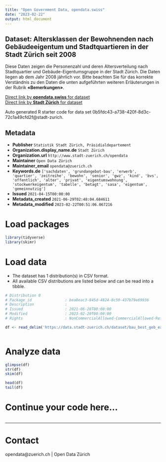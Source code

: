 ```yaml
---
title: "Open Government Data, opendata.swiss"
date: "2023-02-22"
output: html_document
---
```


## Dataset: Altersklassen der Bewohnenden nach Gebäudeeigentum und Stadtquartieren in der Stadt Zürich seit 2008


Diese Daten zeigen die Personenzahl und deren Altersverteilung nach Stadtquartier und Gebäude-Eigentumsgruppe in der Stadt Zürich. Die Daten liegen ab dem Jahr 2008 jährlich vor.
Bitte beachten Sie für das korrekte Verständnis zu den Daten die unten aufgeführten weiteren Erläuterungen in der Rubrik **«Bemerkungen»**.



[Direct link by **opendata.swiss** for dataset](https://opendata.swiss/de/dataset/altersklassen-der-bewohnenden-nach-gebaudeeigentum-und-stadtquartieren-in-der-stadt-zurich-2008)<br>
[Direct link by **Stadt Zürich** for dataset](https://data.stadt-zuerich.ch/dataset/bau_best_geb_ea_pers_altersgruppe_quartier_jahr_od6983)

Auto generated R starter code for data set 0b5fdc43-a738-420f-8d3c-72c1a49cfd2f@stadt-zurich.

## Metadata

- **Publisher** `Statistik Stadt Zürich, Präsidialdepartement`
- **Organization.display_name.de** `Stadt Zürich`
- **Organization.url** `http://www.stadt-zuerich.ch/opendata`
- **Maintainer** `Open Data Zürich`
- **Maintainer_email** `opendata@zuerich.ch`
- **Keywords.de** `['sachdaten', 'grundangebot-bau', 'erwerb', 'quartier', 'zeitreihe', 'bewohn', 'senior', 'gwz', 'kind', 'bvs', 'offentlich', 'alter', 'privat', 'eigentumswohnung', 'stockwerkeigentum', 'tabelle', 'betagt', 'sasa', 'eigentum', 'gemeinnutzig']`
- **Issued** `2021-04-15T00:00:00`
- **Metadata_created** `2021-06-29T02:48:04.684611`
- **Metadata_modified** `2023-02-22T00:51:06.067216`


# Load packages

```r

library(tidyverse)
library(skimr)

```

# Load data

-   The dataset has 1 distribution(s) in CSV format.
-   All available CSV distributions are listed below and can be read into a tibble.

```r

# Distribution 0
# Package_id               : bea0eac3-845d-4824-8c59-437b79e69936
# Description              : 
# Issued                   : 2021-06-28T00:00:00
# Modified                 : 2023-02-20T00:00:00
# Rights                   : NonCommercialAllowed-CommercialAllowed-ReferenceNotRequired

df <- read_delim('https://data.stadt-zuerich.ch/dataset/bau_best_geb_ea_pers_altersgruppe_quartier_jahr_od6983/download/BAU698OD6983.csv')



```

# Analyze data

```r

glimpse(df)
str(df)
skim(df)

head(df)
tail(df)

```

# Continue your code here...

```r

```

------------------------------------------------------------------------

# Contact

opendata@zuerich.ch | Open Data Zürich
